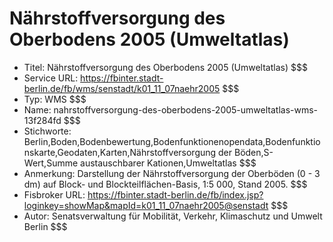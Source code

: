 # Nährstoffversorgung des Oberbodens 2005 (Umweltatlas)
- Titel: Nährstoffversorgung des Oberbodens 2005 (Umweltatlas) $$$
- Service URL: https://fbinter.stadt-berlin.de/fb/wms/senstadt/k01_11_07naehr2005 $$$
- Typ: WMS $$$
- Name: nahrstoffversorgung-des-oberbodens-2005-umweltatlas-wms-13f284fd $$$
- Stichworte: Berlin,Boden,Bodenbewertung,Bodenfunktionenopendata,Bodenfunktionskarte,Geodaten,Karten,Nährstoffversorgung der Böden,S-Wert,Summe austauschbarer Kationen,Umweltatlas $$$
- Anmerkung: Darstellung der Nährstoffversorgung der Oberböden (0 - 3 dm) auf Block- und Blockteilflächen-Basis, 1:5 000, Stand 2005. $$$
- Fisbroker URL: https://fbinter.stadt-berlin.de/fb/index.jsp?loginkey=showMap&mapId=k01_11_07naehr2005@senstadt $$$
- Autor: Senatsverwaltung für Mobilität, Verkehr, Klimaschutz und Umwelt Berlin $$$
